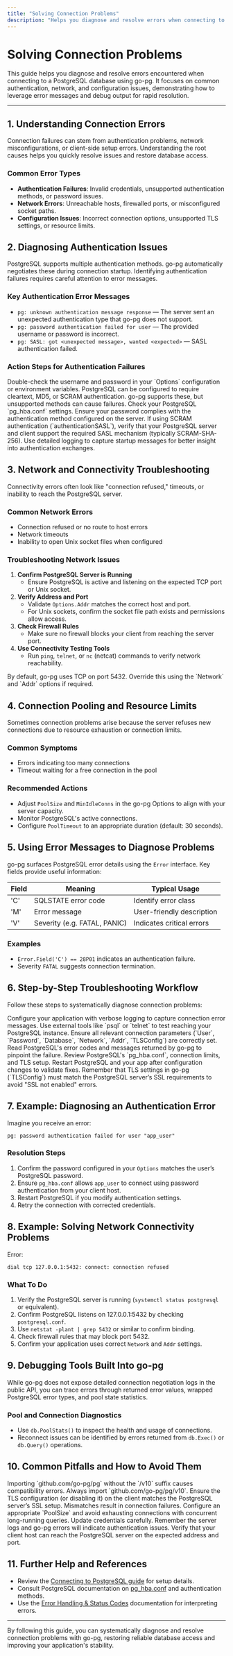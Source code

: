 ```yaml
---
title: "Solving Connection Problems"
description: "Helps you diagnose and resolve errors when connecting to PostgreSQL. Details common authentication, network, and configuration mistakes, and shows how to use error messages for rapid resolution."
---
```


# Solving Connection Problems

This guide helps you diagnose and resolve errors encountered when connecting to a PostgreSQL database using go-pg. It focuses on common authentication, network, and configuration issues, demonstrating how to leverage error messages and debug output for rapid resolution.

---

## 1. Understanding Connection Errors

Connection failures can stem from authentication problems, network misconfigurations, or client-side setup errors. Understanding the root causes helps you quickly resolve issues and restore database access.

### Common Error Types

- **Authentication Failures**: Invalid credentials, unsupported authentication methods, or password issues.
- **Network Errors**: Unreachable hosts, firewalled ports, or misconfigured socket paths.
- **Configuration Issues**: Incorrect connection options, unsupported TLS settings, or resource limits.


## 2. Diagnosing Authentication Issues

PostgreSQL supports multiple authentication methods. go-pg automatically negotiates these during connection startup. Identifying authentication failures requires careful attention to error messages.

### Key Authentication Error Messages

- `pg: unknown authentication message response` — The server sent an unexpected authentication type that go-pg does not support.
- `pg: password authentication failed for user` — The provided username or password is incorrect.
- `pg: SASL: got <unexpected message>, wanted <expected>` — SASL authentication failed.

### Action Steps for Authentication Failures

<Steps>
<Step title="Verify Credentials">
Double-check the username and password in your `Options` configuration or environment variables.
</Step>
<Step title="Confirm Authentication Method">
PostgreSQL can be configured to require cleartext, MD5, or SCRAM authentication. go-pg supports these, but unsupported methods can cause failures. Check your PostgreSQL `pg_hba.conf` settings.
</Step>
<Step title="Use Cleartext/MD5 Passwords When Required">
Ensure your password complies with the authentication method configured on the server.
</Step>
<Step title="Check SASL Configuration">
If using SCRAM authentication (`authenticationSASL`), verify that your PostgreSQL server and client support the required SASL mechanism (typically SCRAM-SHA-256).
</Step>
</Steps>

<Tip>
Use detailed logging to capture startup messages for better insight into authentication exchanges.
</Tip>

## 3. Network and Connectivity Troubleshooting

Connectivity errors often look like "connection refused," timeouts, or inability to reach the PostgreSQL server.

### Common Network Errors

- Connection refused or no route to host errors
- Network timeouts
- Inability to open Unix socket files when configured

### Troubleshooting Network Issues

1. **Confirm PostgreSQL Server is Running**
   - Ensure PostgreSQL is active and listening on the expected TCP port or Unix socket.
2. **Verify Address and Port**
   - Validate `Options.Addr` matches the correct host and port.
   - For Unix sockets, confirm the socket file path exists and permissions allow access.
3. **Check Firewall Rules**
   - Make sure no firewall blocks your client from reaching the server port.
4. **Use Connectivity Testing Tools**
   - Run `ping`, `telnet`, or `nc` (netcat) commands to verify network reachability.

<Note>
By default, go-pg uses TCP on port 5432. Override this using the `Network` and `Addr` options if required.
</Note>

## 4. Connection Pooling and Resource Limits

Sometimes connection problems arise because the server refuses new connections due to resource exhaustion or connection limits.

### Common Symptoms

- Errors indicating too many connections
- Timeout waiting for a free connection in the pool

### Recommended Actions

- Adjust `PoolSize` and `MinIdleConns` in the go-pg Options to align with your server capacity.
- Monitor PostgreSQL's active connections.
- Configure `PoolTimeout` to an appropriate duration (default: 30 seconds).

## 5. Using Error Messages to Diagnose Problems

go-pg surfaces PostgreSQL error details using the `Error` interface. Key fields provide useful information:

| Field | Meaning                             | Typical Usage                        |
|-------|-----------------------------------|------------------------------------|
| 'C'   | SQLSTATE error code                | Identify error class                |
| 'M'   | Error message                     | User-friendly description          |
| 'V'   | Severity (e.g. FATAL, PANIC)       | Indicates critical errors           |

### Examples

- `Error.Field('C') == 28P01` indicates an authentication failure.
- Severity `FATAL` suggests connection termination.


## 6. Step-by-Step Troubleshooting Workflow

Follow these steps to systematically diagnose connection problems:

<Steps>
<Step title="Step 1: Enable Detailed Logging">
Configure your application with verbose logging to capture connection error messages.
</Step>
<Step title="Step 2: Test Basic Connectivity">
Use external tools like `psql` or `telnet` to test reaching your PostgreSQL instance.
</Step>
<Step title="Step 3: Verify go-pg Options">
Ensure all relevant connection parameters (`User`, `Password`, `Database`, `Network`, `Addr`, `TLSConfig`) are correctly set.
</Step>
<Step title="Step 4: Examine Error Messages and Codes">
Read PostgreSQL's error codes and messages returned by go-pg to pinpoint the failure.
</Step>
<Step title="Step 5: Adjust Server Configuration if Needed">
Review PostgreSQL's `pg_hba.conf`, connection limits, and TLS setup.
</Step>
<Step title="Step 6: Restart and Re-test">
Restart PostgreSQL and your app after configuration changes to validate fixes.
</Step>
</Steps>

<Tip>
Remember that TLS settings in go-pg (`TLSConfig`) must match the PostgreSQL server’s SSL requirements to avoid "SSL not enabled" errors.
</Tip>

## 7. Example: Diagnosing an Authentication Error

Imagine you receive an error:

```
pg: password authentication failed for user "app_user"
```

### Resolution Steps

1. Confirm the password configured in your `Options` matches the user’s PostgreSQL password.
2. Ensure `pg_hba.conf` allows `app_user` to connect using password authentication from your client host.
3. Restart PostgreSQL if you modify authentication settings.
4. Retry the connection with corrected credentials.

## 8. Example: Solving Network Connectivity Problems

Error:

```
dial tcp 127.0.0.1:5432: connect: connection refused
```

### What To Do

1. Verify the PostgreSQL server is running (`systemctl status postgresql` or equivalent).
2. Confirm PostgreSQL listens on 127.0.0.1:5432 by checking `postgresql.conf`.
3. Use `netstat -plant | grep 5432` or similar to confirm binding.
4. Check firewall rules that may block port 5432.
5. Confirm your application uses correct `Network` and `Addr` settings.

## 9. Debugging Tools Built Into go-pg

While go-pg does not expose detailed connection negotiation logs in the public API, you can trace errors through returned error values, wrapped PostgreSQL error types, and pool state statistics.

### Pool and Connection Diagnostics

- Use `db.PoolStats()` to inspect the health and usage of connections.
- Reconnect issues can be identified by errors returned from `db.Exec()` or `db.Query()` operations.

## 10. Common Pitfalls and How to Avoid Them

<AccordionGroup title="Common Pitfalls and Fixes">
<Accordion title="Incorrect Version Suffix in Import">
Importing `github.com/go-pg/pg` without the `/v10` suffix causes compatibility errors. Always import `github.com/go-pg/pg/v10`.
</Accordion>
<Accordion title="Mismatched TLS Settings">
Ensure the TLS configuration (or disabling it) on the client matches the PostgreSQL server’s SSL setup. Mismatches result in connection failures.
</Accordion>
<Accordion title="Exhausted Connection Pool">
Configure an appropriate `PoolSize` and avoid exhausting connections with concurrent long-running queries.
</Accordion>
<Accordion title="Bad Credentials Handling">
Update credentials carefully. Remember the server logs and go-pg errors will indicate authentication issues.
</Accordion>
<Accordion title="Network Misconfiguration">
Verify that your client host can reach the PostgreSQL server on the expected address and port.
</Accordion>
</AccordionGroup>

## 11. Further Help and References

- Review the [Connecting to PostgreSQL guide](/getting-started/basic-usage/initial-connection) for setup details.
- Consult PostgreSQL documentation on [pg_hba.conf](https://www.postgresql.org/docs/current/auth-pg-hba-conf.html) and authentication methods.
- Use the [Error Handling & Status Codes](/api-reference/common-operations-examples/error-handling-status-codes) documentation for interpreting errors.


---

By following this guide, you can systematically diagnose and resolve connection problems with go-pg, restoring reliable database access and improving your application's stability.
